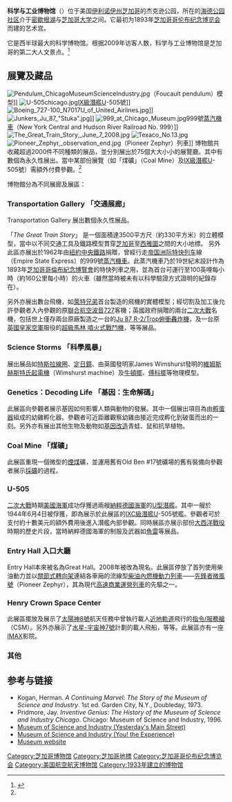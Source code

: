 {{Infobox Museum
 |name = Museum of Science and Industry<br>科学与工业博物馆
 |image = [[File:Museum_of_Science_and_Industry_Logo.svg|250px]]<br/>[[File:MSIChicago.JPG|300px]]
 |established = 1933年
 |location = {{USA}}[[伊利诺伊州|伊利诺伊州]][[芝加哥|芝加哥]] [[海德公園_(芝加哥)|海德公园社区]]<br/>东57街与湖滨大道<br/>（5700 South Lake Shore Drive at East 57th Street，Chicago，IL 60637）
 |type = 科技博物馆
 |visitors = 1.5 million (2016)<ref>{{cite web |url=https://www.aecom.com/content/wp-content/uploads/2017/06/2016-ThemeMuseum-Index.pdf |title=TEA-AECOM 2016 Theme Index and Museum Index: The Global Attractions Attendance Report |pages=68–73 |publisher=[[Themed_Entertainment_Association|Themed Entertainment Association]] |accessdate=23 March 2018 |archive-date=2018-01-27 |archive-url=https://web.archive.org/web/20180127184506/http://www.aecom.com/content/wp-content/uploads/2017/06/2016-ThemeMuseum-Index.pdf |dead-url=no }}</ref>
 |publictransit ='''[[芝加哥交通管理局|CTA芝加哥公共巴士]]''':<br />''6號線'' 及''28號線''<br />往56街及海德公園大道<br />（to 56th Street and Hyde Park Boulevar）<br />''10號線''<br />往科学与工业博物馆<br />（to Museum of Science and Industry）<br />''55號線''<br /> 往科学与工业博物馆<br />（to Museum of Science and Industry）<br />'''[[芝加哥通勤鐵路|Metra 芝加哥通勤鐵路]]'''：<br />55-56-57街站<br />（55th–56th-57th Street Station）
 |embedded = {{Designation list|embed=yes|designation1=Chicago|designation1_date=November 1, 1995}}
 |website = [http://www.msichicago.org www.msichicago.org]
}}  
'''科学与工业博物馆'''（{{lang-en|Museum of Science and Industry，MSI}}）位于美国[[伊利诺伊州|伊利诺伊州]][[芝加哥|芝加哥]]的杰克逊公园，所在的[[海德公園_(芝加哥)|海德公园社区]]介于[[密歇根湖|密歇根湖]]与[[芝加哥大学|芝加哥大学]]之间。它最初为1893年[[芝加哥哥伦布纪念博览会|芝加哥哥伦布纪念博览会]]而建的艺术宫。

它是西半球最大的科学博物馆。根据2009年访客人数，科学与工业博物馆是芝加哥的第二大人文景点。<ref>{{cite web|url=http://www.chicagobusiness.com/section/lists|accessdate=20 June 2012|year=2009|publisher=Crain Communications, Inc.|work=ChicagoBusiness|title=Chicago's Largest Cultural Attractions|archive-date=2012-06-14|archive-url=https://web.archive.org/web/20120614202435/http://www.chicagobusiness.com/section/lists|dead-url=no}}</ref>

==展覽及藏品==
[[File:Pendulum_ChicagoMuseumScienceIndustry.jpg|thumb]]（Foucault pendulum）模型]]
[[File:U-505chicago.jpg|thumb]][[IX級潛艇|IX級潛艦]]U-505號]]
[[File:Boeing_727-100_N7017U_of_United_Airlines.jpg|thumb]]]]
[[File:Junkers_Ju_87_"Stuka".jpg|thumb]]]]
[[File:999_at_Chicago_Museum.jpg|thumb]]999號[[蒸汽機車|蒸汽機車]]（New York Central and Hudson River Railroad No. 999）]]
[[File:The_Great_Train_Story,_June_7_2008.jpg|thumb]]
[[File:Texaco_No.13.jpg|thumb]]
[[File:Pioneer_Zephyr,_observation_end.jpg|thumb]]（Pioneer Zephyr）列車]]
<!-- 檔案不存在 [[File:Mold-A-Rama_tractor.jpg|thumb]][[注塑模具|塑膠射出成型機]]製作出的拖拉機模型]] ，可從英文維基百科取得 -->
博物館共收藏超過2000件不同種類的展品，並分別展出於75個大大小小的展覽廳。其中有數個為永久性展出。當中某部份展覽（如「煤礦」（Coal Mine）及[[IX級潛艇|IX級潛艦]]U-505號）需額外付費參觀。<ref name="MSITickets" />

{{wide image|Chicago Museum of Science and Industry.JPG|1300px|align-cap=left|以[[廣角鏡|廣角鏡]]拍攝的主展覽廳內部||centre}}

博物館分為不同展廊及展區：

===Transportation Gallery 「交通展廊」===
Transportation Gallery 展出數個永久性展品。

「''The Great Train Story''」 是一個面積達3500平方尺（約330平方米）的立體模型，當中以不同交通工具及鐵路模型貫穿[[芝加哥|芝加哥]]至[[西雅圖|西雅圖]]之間的大小地標。
另外此區亦展出於1962年由[[紐約中央鐵路|紐約中央鐵路]]捐贈，曾經行走[[帝国洲际特快列车|帝国洲际特快列车]]線（Empire State Express）的999號[[蒸汽機車|蒸汽機車]]。此蒸汽機車乃於19世紀末設計作為1893年[[芝加哥哥倫布紀念博覽會|芝加哥哥倫布紀念博覽會]]的特快列車之用，並為首台可運行至100英哩每小時（約160公里每小時）的火車（雖然當時被未有以科學驗證方式證明的紀錄存在）。

另外亦展出數台飛機，如[[萊特兄弟|萊特兄弟]]首台製造的飛機的實體模型；經切割及加工後允許參觀者入內參觀的原[[聯合航空|聯合航空]][[波音727|波音727]]客機；英國政府捐贈的兩台[[二次大戰|二次大戰]]名機，包括世上僅存兩台原廠製造之一台的[[Ju_87俯衝轟炸機|Ju 87 R-2/Trop俯衝轟炸機]]，及一台原[[英國皇家空軍|英國皇家空軍]]服役的[[噴火戰鬥機|超級馬林 噴火式戰鬥機]]，等等展品。

===Science Storms 「科學風暴」===
展出展品如[[特斯拉線圈|特斯拉線圈]]、[[定日鏡|定日鏡]]、由英國發明家James Wimshurst發明的[[維姆斯赫斯特氏起電機|維姆斯赫斯特氏起電機]]（Wimshurst machine）及[[牛頓擺|牛頓擺]]、[[傅科擺|傅科擺]]等物理模型。

===Genetics：Decoding Life 「基因：生命解碼」===
此展區向參觀者展示基因如何影響人類與動物的發展。其中一個展出項目為由[[孵蛋器|孵蛋器]]組成的幼雞孵化器。參觀者可近距離觀察幼雞由接近完成孵化到破蛋而出的一刻。另外亦有展出其他生物及動物如[[轉基因生物|基因改造]]青蛙、鼠和抗旱植物。

===Coal Mine 「煤礦」===
此展區重現一個微型的[[煙煤|煙煤]]礦，並運用舊有Old Ben #17號礦場的舊有裝備向參觀者展示[[採礦業|採礦]]的過程。

===U-505===
[[二次大戰|二次大戰]]時期[[美國海軍|美國海軍]]成功俘獲過兩艘[[納粹德國海軍|納粹德國海軍]]的[[U型潛艇|U型潛艦]]。其中一艘於1944年6月4日被俘獲，即為展示於此展區的[[IX級潛艇|IXC級潛艦]]U-505號艦。參觀者可於支付約十數美元的額外費用後進入潛艦內部參觀。同時展區亦展示部份[[大西洋海戰_(1939年－1945年)|大西洋戰役]]時期的歷史片段，當時納粹德國海軍的制服及武器如[[魚雷|魚雷]]等展品。

===Entry Hall  入口大廳===
Entry Hall本來被名為Great Hall。2008年被改為現名。此展區停放了首列使用柴油動力並以[[關節式轉向架|關節式轉向架]]連結各車廂的流線型[[柴聯車|柴油內燃機動力列車]]——[[先鋒者微風號|先鋒者微風號]]（Pioneer Zephyr），其為現代[[軌道車輛速度紀錄|高速商業運營列車]]的先驅之一。

===Henry Crown Space Center===
此展區擺放及展示了[[阿波罗8号|太陽神8號]]航天任務中曾執行載人[[近地軌道|近地軌道]]飛行的[[指令/服務艙|指令/服務艙]]（CSM）。另外亦展示了[[水星-宇宙神7號|水星-宇宙神7號]]計劃的載人飛船，等等。此展區亦有一座[[IMAX|IMAX]]影院。

===其他===

==参考与链接==
{{Reflist|33em}}
*Kogan, Herman.  ''A Continuing Marvel: The Story of the Museum of Science and Industry''.  1st ed.  Garden City, N.Y., Doubleday, 1973.
*Pridmore, Jay.  ''Inventive Genius: The History of the Museum of Science and Industry Chicago''.  Chicago: Museum of Science and Industry, 1996.
*[http://www.msichicago.org/whats-here/exhibits/yesterdays-main-street/ Museum of Science and Industry (Yesterday's Main Street)] {{Wayback|url=http://www.msichicago.org/whats-here/exhibits/yesterdays-main-street/ |date=20160214215852 }}
*[http://www.msichicago.org/whats-here/exhibits/you/ Museum of Science and Industry (You! the Experience)] {{Wayback|url=http://www.msichicago.org/whats-here/exhibits/you/ |date=20160116230836 }}
*[http://www.msichicago.org/ Museum website] {{Wayback|url=http://www.msichicago.org/ |date=20170114224844 }}

{{Coord|41|47|26|N|87|34|58|W|region:US-IL_type:landmark|display=title}}
[[Category:芝加哥博物馆|Category:芝加哥博物馆]]
[[Category:芝加哥地標|Category:芝加哥地標]]
[[Category:芝加哥哥伦布纪念博览会|Category:芝加哥哥伦布纪念博览会]]
[[Category:美国航空航天博物馆|Category:美国航空航天博物馆]]
[[Category:1933年建立的博物馆|Category:1933年建立的博物馆]]